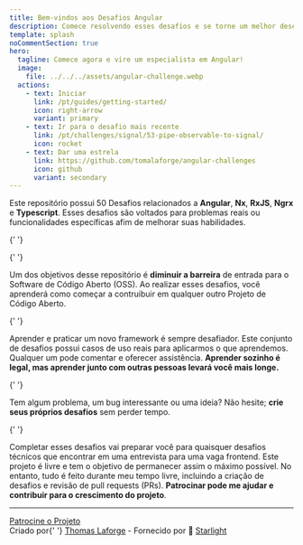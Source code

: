 ```yaml
---
title: Bem-vindos aos Desafios Angular
description: Comece resolvendo esses desafios e se torne um melhor desenvolvedor frontend Angular.
template: splash
noCommentSection: true
hero:
  tagline: Comece agora e vire um especialista em Angular!
  image:
    file: ../../../assets/angular-challenge.webp
  actions:
    - text: Iniciar
      link: /pt/guides/getting-started/
      icon: right-arrow
      variant: primary
    - text: Ir para o desafio mais recente
      link: /pt/challenges/signal/53-pipe-observable-to-signal/
      icon: rocket
    - text: Dar uma estrela
      link: https://github.com/tomalaforge/angular-challenges
      icon: github
      variant: secondary
---
```



<CardGrid>
  <Card title="50 Desafios">
    Este repositório possui 50 Desafios relacionados a <b>Angular</b>, <b>Nx</b>, <b>RxJS</b>,
    <b>Ngrx</b> e <b>Typescript</b>.
    Esses desafios são voltados para problemas reais ou funcionalidades específicas afim de
    melhorar suas habilidades.
  </Card>

{' '}

<Card title="Inscreva-se para ser notificado do desafio mais recente">
  <SubscriptionForm isNote={false} lang="pt" />
</Card>

{' '}

<Card title="Torne-se um contribuidor OSS">
  Um dos objetivos desse repositório é <b>diminuir a barreira</b> de entrada
  para o Software de Código Aberto (OSS). Ao realizar esses desafios, você
  aprenderá como começar a contruibuir em qualquer outro Projeto de Código
  Aberto.
</Card>

{' '}

<Card title="Aprenda junto com os outros">
  Aprender e praticar um novo framework é sempre desafiador. Este conjunto de
  desafios possui casos de uso reais para aplicarmos o que aprendemos. Qualquer
  um pode comentar e oferecer assistência.
  <b>
    Aprender sozinho é legal, mas aprender junto com outras pessoas levará você
    mais longe.
  </b>
</Card>

{' '}

<Card title="Contribua">
  Tem algum problema, um bug interessante ou uma ideia? Não hesite;
  <b>crie seus próprios desafios</b> sem perder tempo.
</Card>

{' '}

<Card title="Prepare-se para entrevistas">
  Completar esses desafios vai preparar você para quaisquer desafios técnicos
  que encontrar em uma entrevista para uma vaga frontend.
</Card>

  <Card title="Patrocínio">
    Este projeto é livre e tem o objetivo de permanecer assim o máximo possível. No entanto,
    tudo é feito durante meu tempo livre, incluindo a criação de desafios e revisão de pull requests (PRs).
    <b>Patrocinar pode me ajudar e contribuir para o crescimento do projeto</b>.
  </Card>
</CardGrid>

---

<div class="article-footer">
  <a href="https://github.com/sponsors/tomalaforge" alt="Sponsor link">
    <MyIcon name="heart" size="1.2rem" color="white" />
    Patrocine o Projeto
  </a>
</div>

<div class="main-page-footer">
  Criado por{' '}
  <a href="https://github.com/tomalaforge?tab=repositories">Thomas Laforge</a> -
  Fornecido por 🌟 <a href="https://starlight.astro.build/">Starlight</a>
</div>
